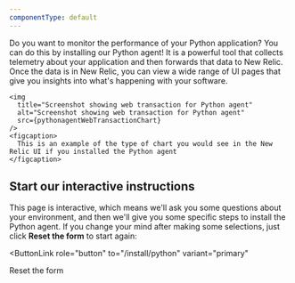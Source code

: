 ```yaml
---
componentType: default
---
```




Do you want to monitor the performance of your Python application? You can do this by installing our Python agent! It is a powerful tool that collects telemetry about your application and then forwards that data to New Relic. Once the data is in New Relic, you can view a wide range of UI pages that give you insights into what's happening with your software.


    <img
      title="Screenshot showing web transaction for Python agent"
      alt="Screenshot showing web transaction for Python agent"
      src={pythonagentWebTransactionChart}
    />
    <figcaption>
      This is an example of the type of chart you would see in the New Relic UI if you installed the Python agent
    </figcaption>

## Start our interactive instructions

This page is interactive, which means we'll ask you some questions about your environment, and then we'll give you some specific steps to install the Python agent. If you change your mind after making some selections, just click **Reset the form** to start again:

<ButtonLink
  role="button"
  to="/install/python"
  variant="primary"
>
  Reset the form
</ButtonLink>